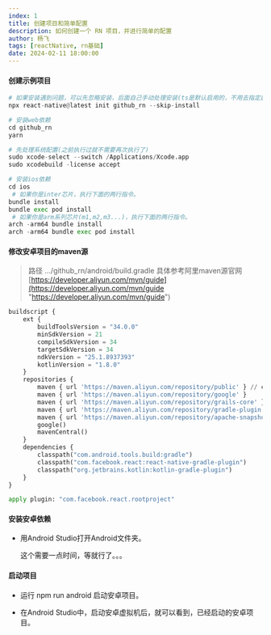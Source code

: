 ```yaml
---
index: 1
title: 创建项目和简单配置
description: 如何创建一个 RN 项目，并进行简单的配置
author: 杨飞
tags: [reactNative, rn基础]
date: 2024-02-11 18:00:00
---
```


#### 创建示例项目

```python
# 如果安装遇到问题，可以先忽略安装，后面自己手动处理安装(ts是默认启用的，不用去指定启用)
npx react-native@latest init github_rn --skip-install

# 安装web依赖
cd github_rn
yarn

# 先处理系统配置(之前执行过就不需要再次执行了)
sudo xcode-select --switch /Applications/Xcode.app
sudo xcodebuild -license accept

# 安装ios依赖
cd ios
 # 如果你是inter芯片，执行下面的两行指令。
bundle install
bundle exec pod install
 # 如果你是arm系列芯片(m1,m2,m3...)，执行下面的两行指令。
arch -arm64 bundle install
arch -arm64 bundle exec pod install

```

#### 修改安卓项目的maven源

> 路径 .../github\_rn/android/build.gradle 具体参考阿里maven源官网 [https://developer.aliyun.com/mvn/guide](https://developer.aliyun.com/mvn/guide "https://developer.aliyun.com/mvn/guide")

```python
buildscript {
    ext {
        buildToolsVersion = "34.0.0"
        minSdkVersion = 21
        compileSdkVersion = 34
        targetSdkVersion = 34
        ndkVersion = "25.1.8937393"
        kotlinVersion = "1.8.0"
    }
    repositories {
        maven { url 'https://maven.aliyun.com/repository/public' } // central仓和jcenter仓的聚合仓
        maven { url 'https://maven.aliyun.com/repository/google' }
        maven { url 'https://maven.aliyun.com/repository/grails-core' }
        maven { url 'https://maven.aliyun.com/repository/gradle-plugin' }
        maven { url 'https://maven.aliyun.com/repository/apache-snapshots' }
        google()
        mavenCentral()
    }
    dependencies {
        classpath("com.android.tools.build:gradle")
        classpath("com.facebook.react:react-native-gradle-plugin")
        classpath("org.jetbrains.kotlin:kotlin-gradle-plugin")
    }
}

apply plugin: "com.facebook.react.rootproject"

```

#### 安装安卓依赖

- 用Android Studio打开Android文件夹。

  这个需要一点时间，等就行了。。。


#### 启动项目

- 运行 npm run android 启动安卓项目。

- 在Android Studio中，启动安卓虚拟机后，就可以看到，已经启动的安卓项目。
